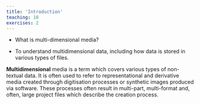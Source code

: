 ```yaml
---
title: 'Introduction'
teaching: 10
exercises: 2
---
```


:::::::::::::::::::::::::::::::::::::: questions 

- What is multi-dimensional media?

::::::::::::::::::::::::::::::::::::::::::::::::

::::::::::::::::::::::::::::::::::::: objectives

- To understand multidimensional data, including how data is stored
in various types of files.

::::::::::::::::::::::::::::::::::::::::::::::::


**Multidimensional** media is a term which 
covers various types of non-textual data.
It is often used to refer to 
representational and derivative media created through
digitisation processes or synthetic 
images produced via software. These processes often result in multi-part,
multi-format and, often, large 
project files which describe the creation process. 


